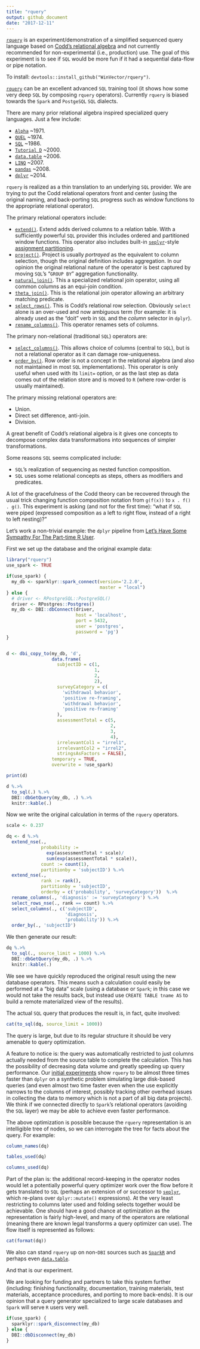 ```yaml
---
title: "rquery"
output: github_document
date: "2017-12-11"
---
```


<!-- README.md is generated from README.Rmd. Please edit that file -->

[`rquery`](https://winvector.github.io/rquery/) is an experiment/demonstration of a simplified sequenced query language based on [Codd's relational algebra](https://en.wikipedia.org/wiki/Relational_algebra) and not currently recommended for non-experimental (i.e., production) use.  The goal of this experiment is to see if `SQL` would be more fun if it had a sequential data-flow or pipe notation.

To install: `devtools::install_github("WinVector/rquery")`.

[`rquery`](https://github.com/WinVector/rquery) can be an excellent advanced `SQL`
training tool (it shows how some very deep `SQL` by composing `rquery` operators).  Currently `rquery` is biased towards the `Spark` and `PostgeSQL` `SQL` dialects.

There are many prior relational algebra inspired specialized query languages.  Just a few include:

  * [`Alpha`](https://en.wikipedia.org/wiki/Alpha_(programming_language)) ~1971.
  * [`QUEL`](https://en.wikipedia.org/wiki/QUEL_query_languages) ~1974.
  * [`SQL`](https://en.wikipedia.org/wiki/SQL) ~1986.
  * [`Tutorial D`](https://en.wikipedia.org/wiki/D_(data_language_specification)#Tutorial_D) ~2000.
  * [`data.table`](http://r-datatable.com/) ~2006.
  * [`LINQ`](https://msdn.microsoft.com/en-us/library/bb308959.aspx) ~2007.
  * [`pandas`](http://pandas.pydata.org) ~2008.
  * [`dplyr`](http://dplyr.tidyverse.org) ~2014.
 
`rquery` is realized as a thin translation to an underlying `SQL` provider.  We are trying to put the Codd relational operators front and center (using the original naming, and back-porting `SQL` progress such as window functions to the appropriate relational operator).

The primary relational operators include:

  * [`extend()`](https://winvector.github.io/rquery/reference/extend_nse.html).  Extend adds derived columns to a relation table.  With a sufficiently powerful `SQL` provider this includes ordered and partitioned window functions.  This operator also includes built-in [`seplyr`](https://winvector.github.io/seplyr/)-style [assignment partitioning](https://winvector.github.io/seplyr/articles/MutatePartitioner.html).
  * [`project()`](https://winvector.github.io/rquery/reference/project_nse.html).  Project is usually *portrayed* as the equivalent to column selection, though the original definition includes aggregation.  In our opinion the original relational nature of the operator is best captured by moving `SQL`'s "`GROUP BY`" aggregation functionality.
  * [`natural_join()`](https://winvector.github.io/rquery/reference/natural_join.html).  This a specialized relational join operator, using all common columns as an equi-join condition.
  * [`theta_join()`](https://winvector.github.io/rquery/reference/theta_join_nse.html).  This is the relational join operator allowing an arbitrary matching predicate.
  * [`select_rows()`](https://winvector.github.io/rquery/reference/theta_join_nse.html).  This is Codd's relational row selection.  Obviously `select` alone is an over-used and now ambiguous term (for example: it is already used as the "doit" verb in `SQL` and the *column* selector in `dplyr`).
  * [`rename_columns()`](https://winvector.github.io/rquery/reference/rename_columns.html).  This operator renames sets of columns.
  
The primary non-relational (traditional `SQL`) operators are:

  * [`select_columns()`](https://winvector.github.io/rquery/reference/select_columns.html).  This allows choice of columns (central to `SQL`), but is not a relational operator as it can damage row-uniqueness.
  * [`order_by()`](https://winvector.github.io/rquery/reference/order_by.html). Row order is not a concept in the relational algebra (and also not maintained in most `SQL` implementations). This operator is only useful when used with its `limit=` option, or as the last step as data comes out of the relation store and is moved to `R` (where row-order is usually maintained).


The primary missing relational operators are:

  * Union.
  * Direct set difference, anti-join.
  * Division.


A great benefit of Codd's relational algebra is it gives one concepts to decompose complex data transformations into sequences of simpler transformations. 

Some reasons `SQL` seems complicated include:

  * `SQL`'s realization of sequencing as nested function composition. 
  * `SQL` uses some relational concepts as steps, others as modifiers and predicates.
  
  
A lot of the gracefulness of the Codd theory can be recovered through the usual trick changing function composition notation from `g(f(x))` to `x . f() . g()`.  This experiment is asking (and not for the first time): "what if `SQL` were piped (expressed composition as a left to right flow, instead of a right to left nesting)?"

Let's work a non-trivial example: the `dplyr` pipeline 
from [Let’s Have Some Sympathy For The Part-time R User](http://www.win-vector.com/blog/2017/08/lets-have-some-sympathy-for-the-part-time-r-user/).

First we set up the database and the original example data:

```r
library("rquery")
use_spark <- TRUE

if(use_spark) {
  my_db <- sparklyr::spark_connect(version='2.2.0', 
                                   master = "local")
} else {
  # driver <- RPostgreSQL::PostgreSQL()
  driver <- RPostgres::Postgres()
  my_db <- DBI::dbConnect(driver,
                          host = 'localhost',
                          port = 5432,
                          user = 'postgres',
                          password = 'pg')
}


d <- dbi_copy_to(my_db, 'd',
                 data.frame(
                   subjectID = c(1,                   
                                 1,
                                 2,                   
                                 2),
                   surveyCategory = c(
                     'withdrawal behavior',
                     'positive re-framing',
                     'withdrawal behavior',
                     'positive re-framing'
                   ),
                   assessmentTotal = c(5,                 
                                       2,
                                       3,                  
                                       4),
                   irrelevantCol1 = "irrel1",
                   irrelevantCol2 = "irrel2",
                   stringsAsFactors = FALSE),
                 temporary = TRUE, 
                 overwrite = !use_spark)

print(d)

d %.>%
  to_sql(.) %.>%
  DBI::dbGetQuery(my_db, .) %.>%
  knitr::kable(.)
```

Now we write the original calculation in terms of the `rquery` operators.

```r
scale <- 0.237

dq <- d %.>%
  extend_nse(.,
             probability :=
               exp(assessmentTotal * scale)/
               sum(exp(assessmentTotal * scale)),
             count := count(1),
             partitionby = 'subjectID') %.>%
  extend_nse(.,
             rank := rank(),
             partitionby = 'subjectID',
             orderby = c('probability', 'surveyCategory'))  %.>%
  rename_columns(., 'diagnosis' := 'surveyCategory') %.>%
  select_rows_nse(., rank == count) %.>%
  select_columns(., c('subjectID', 
                      'diagnosis', 
                      'probability')) %.>%
  order_by(., 'subjectID')
```

We then generate our result:

```r
dq %.>%
  to_sql(., source_limit = 1000) %.>%
  DBI::dbGetQuery(my_db, .) %.>%
  knitr::kable(.)
```

We see we have quickly reproduced the original result using the new database operators.  This means such a calculation could easily be performed at a "big data" scale (using a database or `Spark`; in this case we would not take the results back, but instead use `CREATE TABLE tname AS` to build a remote materialized view of the results).

The actual `SQL` query that produces the result is, in fact, quite involved:

```r
cat(to_sql(dq, source_limit = 1000))
```

The query is large, but due to its regular structure it should be very amenable to query optimization.

A feature to notice is: the query was automatically restricted to just columns actually needed from the source table to complete the calculation. This has the possibility of decreasing data volume and greatly speeding up query performance. Our [initial experiments](https://github.com/WinVector/rquery/blob/master/extras/PerfTest.md) show `rquery` to be almost three times faster than `dplyr` on a synthetic problem simulating large disk-based queries (and even almost two time faster even when the use explicitly narrows to the columns of interest, possibly tracking other overhead issues in collecting the data to memory which is not a part of all big data projects).  We think if we connected directly to `Spark`'s relational operators (avoiding the `SQL` layer) we may be able to achieve even faster performance.

The above optimization is possible because the `rquery` representation is an intelligible tree of nodes, so we can interrogate the tree for facts about the query.  For example:

```r
column_names(dq)

tables_used(dq)

columns_used(dq)
```


Part of the plan is: the additional record-keeping in the operator nodes would let a potentially powerful query optimizer work over the flow before it gets translated to `SQL` (perhaps an extension of or successor to [`seplyr`](https://winvector.github.io/seplyr/), which re-plans over `dplyr::mutate()` expressions).  At the very least restricting to columns later used and folding selects together would be achievable.  One should have a good chance at optimization as the representation is fairly high-level, and many of the operators are relational (meaning there are known legal transforms a query optimizer can use).  The flow itself is represented as follows:

```r
cat(format(dq))
```

We also can stand `rquery` up on non-`DBI` sources such as [`SparkR`](https://github.com/WinVector/rquery/blob/master/extras/SparkRExample.md)
and perhaps even [`data.table`](https://github.com/WinVector/rquery/blob/master/extras/data_table.md).

And that is our experiment. 

We are looking for funding and partners to take this system further (including: finishing functionality, documentation, training materials, test materials, acceptance procedures, and porting to more back-ends). It is our opinion that a query generator specialized to large scale databases and `Spark` will serve `R` users very well. 


```r
if(use_spark) {
  sparklyr::spark_disconnect(my_db)
} else {
  DBI::dbDisconnect(my_db)
}
```


